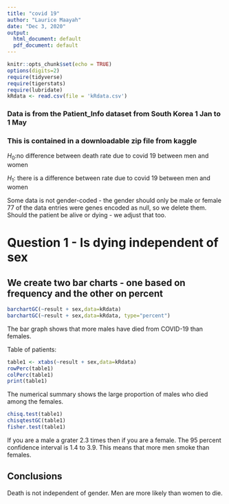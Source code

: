 ```yaml
---
title: "covid 19"
author: "Laurice Maayah"
date: "Dec 3, 2020"
output:
  html_document: default
  pdf_document: default
---
```


```r
knitr::opts_chunk$set(echo = TRUE)
options(digits=2)
require(tidyverse)
require(tigerstats)
require(lubridate)
kRdata <- read.csv(file = 'kRdata.csv')
```
### Data is from the Patient_Info dataset from South Korea 1 Jan to 1 May 
### This is contained in a downloadable zip file from kaggle
  
$H_0$:no difference between death rate due to covid 19 between men and women   

$H_1$: there is a difference between rate due to covid 19 between men and women

Some data is not gender-coded - the gender should only be male or female
77 of the data entries were genes encoded as null, so we delete them.
Should the patient be alive or dying - we adjust that too.
  
# Question 1 - Is dying independent of sex
  
## We create two bar charts - one based on frequency and the other on percent


```r
barchartGC(~result + sex,data=kRdata)
barchartGC(~result + sex,data=kRdata, type="percent")

```
  
The bar graph shows that more males have died from COVID-19 than females.
  
Table of patients:
```r
table1 <- xtabs(~result + sex,data=kRdata)
rowPerc(table1)
colPerc(table1)
print(table1)
```
  
The numerical summary shows the large proportion of males who died among the females.
  
```r
chisq.test(table1)
chisqtestGC(table1)
fisher.test(table1)
```
  
If you are a male a grater 2.3 times then if you are a female.
The 95 percent confidence interval is 1.4 to 3.9. This means that more men smoke than females.
  
## Conclusions
  
Death is not independent of gender. Men are more likely than women to die.
  